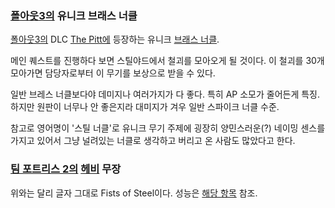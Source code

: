 === [[폴아웃3]]의 유니크 브래스 너클 ===
[[폴아웃3]]의 DLC [[The Pitt]]에 등장하는 유니크 [[브래스 너클]].

메인 퀘스트를 진행하다 보면 스틸야드에서 철괴를 모아오게 될 것이다. 이 철괴를 30개 모아가면 담당자로부터 이 무기를 보상으로 받을 수 있다.

일반 브레스 너클보다야 데미지나 여러가지가 다 좋다. 특히 AP 소모가 줄어든게 특징. 하지만 원판이 너무나 안 좋은지라 대미지가 겨우 일반 스파이크 너클 수준.

참고로 영어명이 '스틸 너클'로 유니크 무기 주제에 굉장히 양민스러운(?) 네이밍 센스를 가지고 있어서 그냥 널려있는 너클로 생각하고 버리고 온 사람도 많았다고 한다.

=== [[팀 포트리스 2]]의 [[헤비(팀 포트리스 2)|헤비]] 무장 ===
위와는 달리 글자 그대로 Fists of Steel이다. 성능은 [[헤비(팀 포트리스 2)/무기 목록#s-3.5|해당 항목]] 참조.

